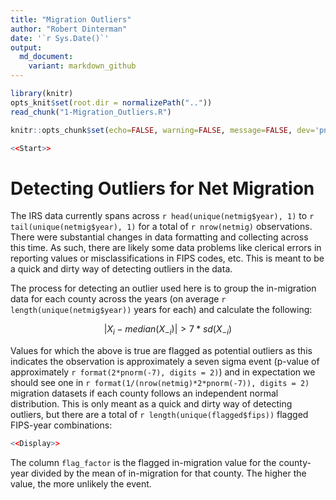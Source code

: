 ```yaml
---
title: "Migration Outliers"
author: "Robert Dinterman"
date: '`r Sys.Date()`'
output:
  md_document:
    variant: markdown_github
---
```


```r
library(knitr)
opts_knit$set(root.dir = normalizePath(".."))
read_chunk("1-Migration_Outliers.R")
```

```r
knitr::opts_chunk$set(echo=FALSE, warning=FALSE, message=FALSE, dev='png')
```

```r
<<Start>>
```

# Detecting Outliers for Net Migration
The IRS data currently spans across `r head(unique(netmig$year), 1)` to `r tail(unique(netmig$year), 1)` for a total of `r nrow(netmig)` observations. There were substantial changes in data formatting and collecting across this time. As such, there are likely some data problems like clerical errors in reporting values or misclassifications in FIPS codes, etc. This is meant to be a quick and dirty way of detecting outliers in the data.

The process for detecting an outlier used here is to group the in-migration data for each county across the years (on average `r length(unique(netmig$year))` years for each) and calculate the following:

$$ | X_i - median(X_{-i}) | > 7*sd(X_{-i}) $$

Values for which the above is true are flagged as potential outliers as this indicates the observation is approximately a seven sigma event (p-value of approximately `r format(2*pnorm(-7), digits = 2)`) and in expectation we should see one in `r format(1/(nrow(netmig)*2*pnorm(-7)), digits = 2)` migration datasets if each county follows an independent normal distribution. This is only meant as a quick and dirty way of detecting outliers, but there are a total of `r length(unique(flagged$fips))` flagged FIPS-year combinations:

```r
<<Display>>
```

The column `flag_factor` is the flagged in-migration value for the county-year divided by the mean of in-migration for that county. The higher the value, the more unlikely the event.